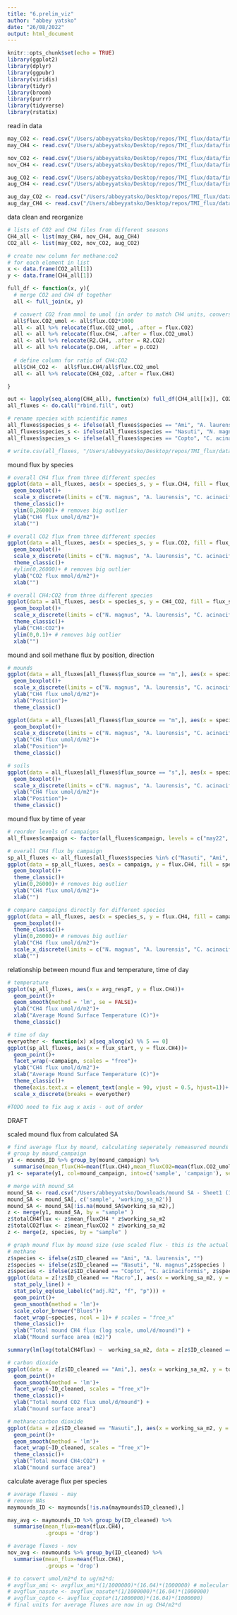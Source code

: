 ```yaml
---
title: "6.prelim_viz"
author: "abbey yatsko"
date: "26/08/2022"
output: html_document
---
```


```r
knitr::opts_chunk$set(echo = TRUE)
library(ggplot2)
library(dplyr)
library(ggpubr)
library(viridis)
library(tidyr)
library(broom)
library(purrr)
library(tidyverse)
library(rstatix)
```

read in data 
```r
may_CO2 <- read.csv("/Users/abbeyyatsko/Desktop/repos/TMI_flux/data/finalfluxes/CO2_fluxfinal_may22_fixed.csv")
may_CH4 <- read.csv("/Users/abbeyyatsko/Desktop/repos/TMI_flux/data/finalfluxes/CH4_fluxfinal_may22_fixed.csv")

nov_CO2 <- read.csv("/Users/abbeyyatsko/Desktop/repos/TMI_flux/data/finalfluxes/CO2_fluxfinal_nov22_fixed.csv")
nov_CH4 <- read.csv("/Users/abbeyyatsko/Desktop/repos/TMI_flux/data/finalfluxes/CH4_fluxfinal_nov22_fixed.csv")

aug_CO2 <- read.csv("/Users/abbeyyatsko/Desktop/repos/TMI_flux/data/finalfluxes/CO2_fluxfinal_aug23_fixed.csv")
aug_CH4 <- read.csv("/Users/abbeyyatsko/Desktop/repos/TMI_flux/data/finalfluxes/CH4_fluxfinal_aug23_fixed.csv")

aug_day_CO2 <- read.csv("/Users/abbeyyatsko/Desktop/repos/TMI_flux/data/finalfluxes/CO2_fluxfinal_aug23_day_fixed.csv")
aug_day_CH4 <- read.csv("/Users/abbeyyatsko/Desktop/repos/TMI_flux/data/finalfluxes/CH4_fluxfinal_aug23_day_fixed")
```

data clean and reorganize
```r
# lists of CO2 and CH4 files from different seasons
CH4_all <- list(may_CH4, nov_CH4, aug_CH4)
CO2_all <- list(may_CO2, nov_CO2, aug_CO2)

# create new column for methane:co2
# for each element in list 
x <- data.frame(CO2_all[1])
y <- data.frame(CH4_all[1])

full_df <- function(x, y){
  # merge CO2 and CH4 df together 
  all <- full_join(x, y)

  # convert CO2 from mmol to umol (in order to match CH4 units, conversion factor 1000umol = 1mmol)
  all$flux.CO2_umol <- all$flux.CO2*1000
  all <- all %>% relocate(flux.CO2_umol, .after = flux.CO2)
  all <- all %>% relocate(flux.CH4, .after = flux.CO2_umol)
  all <- all %>% relocate(R2.CH4, .after = R2.CO2)
  all <- all %>% relocate(p.CH4, .after = p.CO2)
  
  # define column for ratio of CH4:CO2
  all$CH4_CO2 <-  all$flux.CH4/all$flux.CO2_umol
  all <- all %>% relocate(CH4_CO2, .after = flux.CH4)

}

out <- lapply(seq_along(CH4_all), function(x) full_df(CH4_all[[x]], CO2_all[[x]]))
all_fluxes <- do.call("rbind.fill", out)

# rename species with scientific names 
all_fluxes$species_s <- ifelse(all_fluxes$species == "Ami", "A. laurensis","")
all_fluxes$species_s <- ifelse(all_fluxes$species == "Nasuti", "N. magnus", all_fluxes$species_s)
all_fluxes$species_s <- ifelse(all_fluxes$species == "Copto", "C. acinaciformis", all_fluxes$species_s)

# write.csv(all_fluxes, "/Users/abbeyyatsko/Desktop/repos/TMI_flux/data/finalfluxes/all_fluxes.csv")
```

mound flux by species
```r
# overall CH4 flux from three different species
ggplot(data = all_fluxes, aes(x = species_s, y = flux.CH4, fill = flux_source)) + 
  geom_boxplot()+ 
  scale_x_discrete(limits = c("N. magnus", "A. laurensis", "C. acinaciformis"))+  
  theme_classic()+
  ylim(0,26000)+ # removes big outlier
  ylab("CH4 flux umol/d/m2")+
  xlab("")

# overall CO2 flux from three different species
ggplot(data = all_fluxes, aes(x = species_s, y = flux.CO2, fill = flux_source)) + 
  geom_boxplot()+ 
  scale_x_discrete(limits = c("N. magnus", "A. laurensis", "C. acinaciformis"))+  
  theme_classic()+
  #ylim(0,26000)+ # removes big outlier
  ylab("CO2 flux mmol/d/m2")+
  xlab("")

# overall CH4:CO2 from three different species
ggplot(data = all_fluxes, aes(x = species_s, y = CH4_CO2, fill = flux_source)) + 
  geom_boxplot()+ 
  scale_x_discrete(limits = c("N. magnus", "A. laurensis", "C. acinaciformis"))+  
  theme_classic()+
  ylab("CH4:CO2")+
  ylim(0,0.1)+ # removes big outlier
  xlab("")
```

mound and soil methane flux by position, direction
```r
# mounds 
ggplot(data = all_fluxes[all_fluxes$flux_source == "m",], aes(x = species_s, y = flux.CH4, fill = position))+ 
  geom_boxplot()+
  scale_x_discrete(limits = c("N. magnus", "A. laurensis", "C. acinaciformis"))+
  ylab("CH4 flux umol/d/m2")+
  xlab("Position")+
  theme_classic()

ggplot(data = all_fluxes[all_fluxes$flux_source == "m",], aes(x = species_s, y = flux.CH4, fill = directon))+ 
  geom_boxplot()+
  scale_x_discrete(limits = c("N. magnus", "A. laurensis", "C. acinaciformis"))+
  ylab("CH4 flux umol/d/m2")+
  xlab("Position")+
  theme_classic()

# soils 
ggplot(data = all_fluxes[all_fluxes$flux_source == "s",], aes(x = species_s, y = flux.CH4, fill = position)) + 
  geom_boxplot()+ 
  scale_x_discrete(limits = c("N. magnus", "A. laurensis", "C. acinaciformis"))+
  ylab("CH4 flux umol/d/m2")+
  xlab("Position")+
  theme_classic()
```

mound flux by time of year
```r
# reorder levels of campaigns 
all_fluxes$campaign <- factor(all_fluxes$campaign, levels = c("may22", "aug23", "nov22"))

# overall CH4 flux by campaign
sp_all_fluxes <- all_fluxes[all_fluxes$species %in% c("Nasuti", "Ami", "Copto"),]
ggplot(data = sp_all_fluxes, aes(x = campaign, y = flux.CH4, fill = species_s)) + 
  geom_boxplot()+
  theme_classic()+
  ylim(0,26000)+ # removes big outlier
  ylab("CH4 flux umol/d/m2")+
  xlab("")

# compare campaigns directly for different species
ggplot(data = all_fluxes, aes(x = species_s, y = flux.CH4, fill = campaign)) + 
  geom_boxplot()+
  theme_classic()+
  ylim(0,26000)+ # removes big outlier
  ylab("CH4 flux umol/d/m2")+
  scale_x_discrete(limits = c("N. magnus", "A. laurensis", "C. acinaciformis"))+
  xlab("")
```

relationship between mound flux and temperature, time of day
```r
# temperature
ggplot(sp_all_fluxes, aes(x = avg_respT, y = flux.CH4))+
  geom_point()+
  geom_smooth(method = 'lm', se = FALSE)+
  ylab("CH4 flux umol/d/m2")+
  xlab("Average Mound Surface Temperature (C)")+
  theme_classic()

# time of day 
everyother <- function(x) x[seq_along(x) %% 5 == 0]
ggplot(sp_all_fluxes, aes(x = flux_start, y = flux.CH4))+
  geom_point()+
  facet_wrap(~campaign, scales = "free")+
  ylab("CH4 flux umol/d/m2")+
  xlab("Average Mound Surface Temperature (C)")+
  theme_classic()+
  theme(axis.text.x = element_text(angle = 90, vjust = 0.5, hjust=1))+
  scale_x_discrete(breaks = everyother)

#TODO need to fix aug x axis - out of order 
```


##########################################
############## DRAFT #####################
##########################################

scaled mound flux from calculated SA
```r
# find average flux by mound, calculating seperately remeasured mounds  
# group by mound_campaign
y1 <- mounds_ID %>% group_by(mound_campaign) %>% 
  summarise(mean_fluxCH4=mean(flux.CH4),mean_fluxCO2=mean(flux.CO2_umol), mean_fluxCH4CO2=mean(ch4_co2) )
y1 <- separate(y1, col=mound_campaign, into=c('sample', 'campaign'), sep='-')

# merge with mound_SA
mound_SA <- read.csv("/Users/abbeyyatsko/Downloads/mound SA - Sheet1 (1).csv")
mound_SA <- mound_SA[, c('sample', 'working_sa_m2')]
mound_SA <- mound_SA[!is.na(mound_SA$working_sa_m2),]
z <- merge(y1, mound_SA, by = "sample" )
z$totalCH4flux <- z$mean_fluxCH4 * z$working_sa_m2
z$totalCO2flux <- z$mean_fluxCO2 * z$working_sa_m2
z <- merge(z, species, by = "sample" )

# graph mound flux by mound size (use scaled flux - this is the actual flux being represented by the true size of the mound)
# methane
z$species <- ifelse(z$ID_cleaned == "Ami", "A. laurensis", "")
z$species <- ifelse(z$ID_cleaned == "Nasuti", "N. magnus",z$species )
z$species <- ifelse(z$ID_cleaned == "Copto", "C. acinaciformis", z$species)
ggplot(data = z[!z$ID_cleaned == "Macro",], aes(x = working_sa_m2, y = log(totalCH4flux))) +
  stat_poly_line() +
  stat_poly_eq(use_label(c("adj.R2", "f", "p"))) +
  geom_point()+ 
  geom_smooth(method = 'lm')+
  scale_color_brewer("Blues")+
  facet_wrap(~species, ncol = 1)+ # scales = "free_x"
  theme_classic()+
  ylab("Total mound CH4 flux (log scale, umol/d/mound)") +
  xlab("Mound surface area (m2)")

summary(lm(log(totalCH4flux) ~  working_sa_m2, data = z[z$ID_cleaned == "Nasuti",]))

# carbon dioxide
ggplot(data =  z[z$ID_cleaned == "Ami",], aes(x = working_sa_m2, y = totalCO2flux, color = campaign)) + 
  geom_point()+ 
  geom_smooth(method = 'lm')+
  facet_wrap(~ID_cleaned, scales = "free_x")+ 
  theme_classic()+
  ylab("Total mound CO2 flux umol/d/mound") +
  xlab("mound surface area")

# methane:carbon dioxide
ggplot(data = z[z$ID_cleaned == "Nasuti",], aes(x = working_sa_m2, y = mean_fluxCH4CO2, color = campaign)) + 
  geom_point()+ 
  geom_smooth(method = 'lm')+
  facet_wrap(~ID_cleaned, scales = "free_x")+
  theme_classic()+
  ylab("Total mound CH4:CO2") +
  xlab("mound surface area")
```

calculate average flux per species 
```r
# average fluxes - may 
# remove NAs 
maymounds_ID <- maymounds[!is.na(maymounds$ID_cleaned),]

may_avg <- maymounds_ID %>% group_by(ID_cleaned) %>% 
  summarise(mean_flux=mean(flux.CH4),
            .groups = 'drop')

# average fluxes - nov 
nov_avg <- novmounds %>% group_by(ID_cleaned) %>% 
  summarise(mean_flux=mean(flux.CH4),
            .groups = 'drop')

# to convert umol/m2*d to ug/m2*d:
# avgflux_ami <- avgflux_ami*(1/1000000)*(16.04)*(1000000) # molecular mass conversion to g, then conversion back to ug for comparison 
# avgflux_nasute <- avgflux_nasute*(1/1000000)*(16.04)*(1000000) 
# avgflux_copto <- avgflux_copto*(1/1000000)*(16.04)*(1000000) 
# final units for average fluxes are now in ug CH4/m2*d
```

